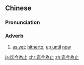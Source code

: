 ==Chinese==
{{zh-forms|s=迄今为止|type=22}}

===Pronunciation===
{{zh-pron
|m=qìjīn wéizhǐ
|cat=adv
}}

===Adverb===
{{zh-adv}}

# [[as yet]]; [[hitherto]]; [[up until]] [[now]]

[[ja:迄今為止]]
[[chr:迄今為止]]
[[zh:迄今為止]]